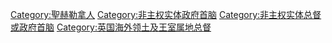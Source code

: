 [[Category:聖赫勒拿人|Category:聖赫勒拿人]]
[[Category:非主权实体政府首脑|Category:非主权实体政府首脑]]
[[Category:非主权实体总督或政府首脑|Category:非主权实体总督或政府首脑]]
[[Category:英国海外领土及王室属地总督|Category:英国海外领土及王室属地总督]]